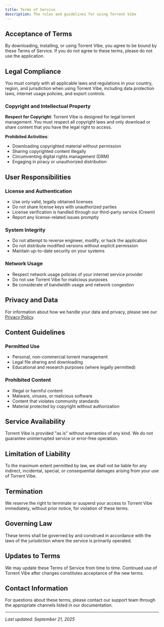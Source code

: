 ```yaml
---
title: Terms of Service
description: The rules and guidelines for using Torrent Vibe
---
```


## Acceptance of Terms

By downloading, installing, or using Torrent Vibe, you agree to be bound by these Terms of Service. If you do not agree to these terms, please do not use the application.

## Legal Compliance

You must comply with all applicable laws and regulations in your country, region, and jurisdiction when using Torrent Vibe, including data protection laws, internet usage policies, and export controls.

### Copyright and Intellectual Property

**Respect for Copyright**: Torrent Vibe is designed for legal torrent management. You must respect all copyright laws and only download or share content that you have the legal right to access.

**Prohibited Activities**:
- Downloading copyrighted material without permission
- Sharing copyrighted content illegally
- Circumventing digital rights management (DRM)
- Engaging in piracy or unauthorized distribution

## User Responsibilities

### License and Authentication
- Use only valid, legally obtained licenses
- Do not share license keys with unauthorized parties
- License verification is handled through our third-party service (Creem)
- Report any license-related issues promptly

### System Integrity
- Do not attempt to reverse engineer, modify, or hack the application
- Do not distribute modified versions without explicit permission
- Maintain up-to-date security on your systems

### Network Usage
- Respect network usage policies of your internet service provider
- Do not use Torrent Vibe for malicious purposes
- Be considerate of bandwidth usage and network congestion

## Privacy and Data

For information about how we handle your data and privacy, please see our [Privacy Policy](./privacy-policy.mdx).

## Content Guidelines

### Permitted Use
- Personal, non-commercial torrent management
- Legal file sharing and downloading
- Educational and research purposes (where legally permitted)

### Prohibited Content
- Illegal or harmful content
- Malware, viruses, or malicious software
- Content that violates community standards
- Material protected by copyright without authorization

## Service Availability

Torrent Vibe is provided "as is" without warranties of any kind. We do not guarantee uninterrupted service or error-free operation.

## Limitation of Liability

To the maximum extent permitted by law, we shall not be liable for any indirect, incidental, special, or consequential damages arising from your use of Torrent Vibe.

## Termination

We reserve the right to terminate or suspend your access to Torrent Vibe immediately, without prior notice, for violation of these terms.

## Governing Law

These terms shall be governed by and construed in accordance with the laws of the jurisdiction where the service is primarily operated.

## Updates to Terms

We may update these Terms of Service from time to time. Continued use of Torrent Vibe after changes constitutes acceptance of the new terms.

## Contact Information

For questions about these terms, please contact our support team through the appropriate channels listed in our documentation.

---

*Last updated: September 21, 2025*

